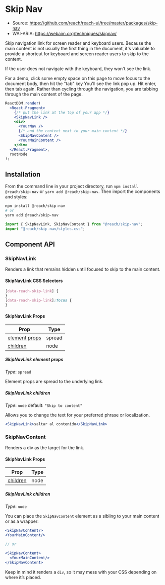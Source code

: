 
<SEO
  title="Skip Nav"
  description="Accessible skip-navigation-link React component for screen reader and keyboard users"
/>

# Skip Nav

- Source: https://github.com/reach/reach-ui/tree/master/packages/skip-nav
- WAI-ARIA: https://webaim.org/techniques/skipnav/

Skip navigation link for screen reader and keyboard users. Because the main content is not usually the first thing in the document, it's valuable to provide a shortcut for keyboard and screen reader users to skip to the content.

If the user does not navigate with the keyboard, they won't see the link.

For a demo, click some empty space on this page to move focus to the document body, then hit the "tab" key You'll see the link pop up. Hit enter, then tab again. Rather than cycling through the navigation, you are tabbing through the main content of the page.

```jsx
ReactDOM.render(
  <React.Fragment>
    {/* put the link at the top of your app */}
    <SkipNavLink />
    <div>
      <YourNav />
      {/* and the content next to your main content */}
      <SkipNavContent />
      <YourMainContent />
    </div>
  </React.Fragment>,
  rootNode
);
```

## Installation

From the command line in your project directory, run `npm install @reach/skip-nav` or `yarn add @reach/skip-nav`. Then import the components and styles:

```bash
npm install @reach/skip-nav
# or
yarn add @reach/skip-nav
```

```js
import { SkipNavLink, SkipNavContent } from "@reach/skip-nav";
import "@reach/skip-nav/styles.css";
```

## Component API

### SkipNavLink

Renders a link that remains hidden until focused to skip to the main content.

#### SkipNavLink CSS Selectors

```css
[data-reach-skip-link] {
}
[data-reach-skip-link]:focus {
}
```

#### SkipNavLink Props

| Prop                                        | Type   |
| ------------------------------------------- | ------ |
| [element props](#skipnavlink-element-props) | spread |
| [children](#skipnavlink-children)           | node   |

##### SkipNavLink element props

_Type_: `spread`

Element props are spread to the underlying link.

##### SkipNavLink children

_Type_: `node` default: `"Skip to content"`

Allows you to change the text for your preferred phrase or localization.

```jsx
<SkipNavLink>saltar al contenido</SkipNavLink>
```

### SkipNavContent

Renders a div as the target for the link.

#### SkipNavLink Props

| Prop                                 | Type |
| ------------------------------------ | ---- |
| [children](#skipnavcontent-children) | node |

##### SkipNavLink children

_Type_: `node`

You can place the `SkipNavContent` element as a sibling to your main content or as a wrapper:

```jsx
<SkipNavContent/>
<YourMainContent/>

// or

<SkipNavContent>
  <YourMainContent/>
</SkipNavContent>
```

Keep in mind it renders a `div`, so it may mess with your CSS depending on where it’s placed.
